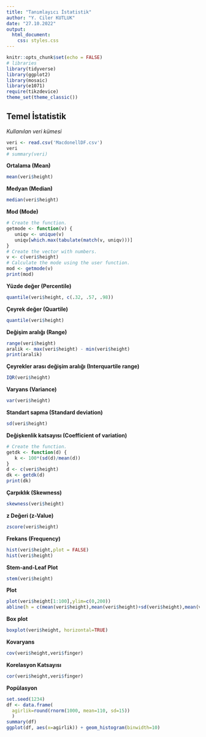 ```yaml
---
title: "Tanımlayıcı İstatistik"
author: "Y. Ciler KUTLUK"
date: "27.10.2022"
output: 
  html_document:
    css: styles.css
---
```


```r
knitr::opts_chunk$set(echo = FALSE)
# libraries
library(tidyverse)
library(ggplot2)
library(mosaic)
library(e1071)
require(tikzdevice)
theme_set(theme_classic())
```

## Temel İstatistik

*Kullanılan veri kümesi*
```r
veri <- read.csv('MacdonellDF.csv')
veri
# summary(veri)
```

**Ortalama (Mean)**
```r
mean(veri$height)
```

**Medyan (Median)**
```r
median(veri$height)
```

**Mod (Mode)**
```r
# Create the function.
getmode <- function(v) {
   uniqv <- unique(v)
   uniqv[which.max(tabulate(match(v, uniqv)))]
}
# Create the vector with numbers.
v <- c(veri$height)
# Calculate the mode using the user function.
mod <- getmode(v)
print(mod)
```

**Yüzde değer (Percentile)**
```r
quantile(veri$height, c(.32, .57, .98))
```

**Çeyrek değer (Quartile)**
```r
quantile(veri$height)
```

**Değişim aralığı (Range)**
```r
range(veri$height)
aralik <- max(veri$height) - min(veri$height)
print(aralik)
```

**Çeyrekler arası değişim aralığı (Interquartile range)**
```r
IQR(veri$height)
```

**Varyans (Variance)**
```r
var(veri$height)
```

**Standart sapma (Standard deviation)**
```r
sd(veri$height)
```

**Değişkenlik katsayısı (Coefficient of variation)**
```r
# Create the function.
getdk <- function(d) {
   k <- 100*(sd(d)/mean(d))
}
d <- c(veri$height)
dk <- getdk(d)
print(dk)
```

**Çarpıklık (Skewness)**
```r
skewness(veri$height)
```

**z Değeri (z-Value)**
```r
zscore(veri$height)
```

**Frekans (Frequency)**
```r
hist(veri$height,plot = FALSE)
hist(veri$height)
```

**Stem-and-Leaf Plot**
```r
stem(veri$height)
```

**Plot**
```r
plot(veri$height[1:100],ylim=c(0,200))
abline(h = c(mean(veri$height),mean(veri$height)+sd(veri$height),mean(veri$height)-sd(veri$height),mean(veri$height)+2*sd(veri$height),mean(veri$height)-2*sd(veri$height)), col = c("red", "blue", "blue", "green", "green"))
```

**Box plot**
```r
boxplot(veri$height, horizontal=TRUE)
```

**Kovaryans**
```r
cov(veri$height,veri$finger)
```

**Korelasyon Katsayısı**
```r
cor(veri$height,veri$finger)
```

**Popülasyon**
```r
set.seed(1234)
df <- data.frame(
  agirlik=round(rnorm(1000, mean=110, sd=15))
  )
summary(df)
ggplot(df, aes(x=agirlik)) + geom_histogram(binwidth=10)
```
















